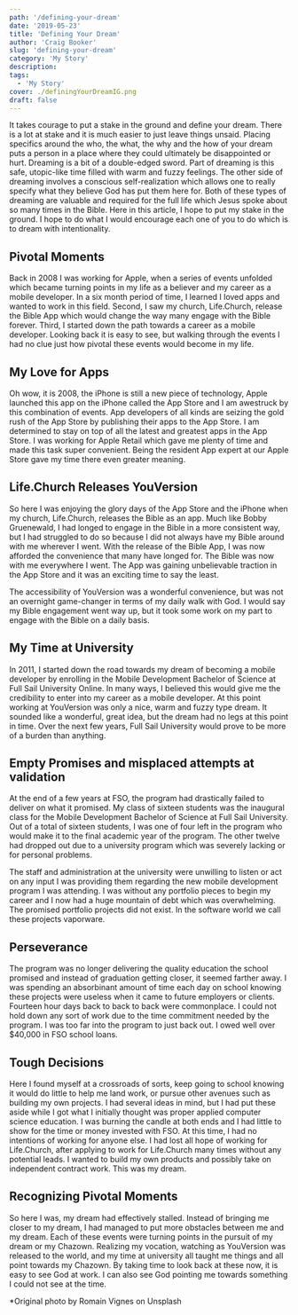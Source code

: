 ```yaml
---
path: '/defining-your-dream'
date: '2019-05-23'
title: 'Defining Your Dream'
author: 'Craig Booker'
slug: 'defining-your-dream'
category: 'My Story'
description:
tags:
  - 'My Story'
cover: ./definingYourDreamIG.png
draft: false
---
```


It takes courage to put a stake in the ground and define your dream. There is a lot at stake and it is much easier to just leave things unsaid. Placing specifics around the who, the what, the why and the how of your dream puts a person in a place where they could ultimately be disappointed or hurt. Dreaming is a bit of a double-edged sword. Part of dreaming is this safe, utopic-like time filled with warm and fuzzy feelings. The other side of dreaming involves a conscious self-realization which allows one to really specify what they believe God has put them here for. Both of these types of dreaming are valuable and required for the full life which Jesus spoke about so many times in the Bible. Here in this article, I hope to put my stake in the ground. I hope to do what I would encourage each one of you to do which is to dream with intentionality.

## Pivotal Moments

Back in 2008 I was working for Apple, when a series of events unfolded which became turning points in my life as a believer and my career as a mobile developer. In a six month period of time, I learned I loved apps and wanted to work in this field. Second, I saw my church, Life.Church, release the Bible App which would change the way many engage with the Bible forever. Third, I started down the path towards a career as a mobile developer. Looking back it is easy to see, but walking through the events I had no clue just how pivotal these events would become in my life.

## My Love for Apps

Oh wow, it is 2008, the iPhone is still a new piece of technology, Apple launched this app on the iPhone called the App Store and I am awestruck by this combination of events. App developers of all kinds are seizing the gold rush of the App Store by publishing their apps to the App Store. I am determined to stay on top of all the latest and greatest apps in the App Store. I was working for Apple Retail which gave me plenty of time and made this task super convenient. Being the resident App expert at our Apple Store gave my time there even greater meaning.

## Life.Church Releases YouVersion

So here I was enjoying the glory days of the App Store and the iPhone when my church, Life.Church, releases the Bible as an app. Much like Bobby Gruenewald, I had longed to engage in the Bible in a more consistent way, but I had struggled to do so because I did not always have my Bible around with me wherever I went. With the release of the Bible App, I was now afforded the convenience that many have longed for. The Bible was now with me everywhere I went. The App was gaining unbelievable traction in the App Store and it was an exciting time to say the least.

The accessibility of YouVersion was a wonderful convenience, but was not an overnight game-changer in terms of my daily walk with God. I would say my Bible engagement went way up, but it took some work on my part to engage with the Bible on a daily basis.

## My Time at University

In 2011, I started down the road towards my dream of becoming a mobile developer by enrolling in the Mobile Development Bachelor of Science at Full Sail University Online. In many ways, I believed this would give me the credibility to enter into my career as a mobile developer. At this point working at YouVersion was only a nice, warm and fuzzy type dream. It sounded like a wonderful, great idea, but the dream had no legs at this point in time. Over the next few years, Full Sail University would prove to be more of a burden than anything.

## Empty Promises and misplaced attempts at validation

At the end of a few years at FSO, the program had drastically failed to deliver on what it promised. My class of sixteen students was the inaugural class for the Mobile Development Bachelor of Science at Full Sail University. Out of a total of sixteen students, I was one of four left in the program who would make it to the final academic year of the program. The other twelve had dropped out due to a university program which was severely lacking or for personal problems.

The staff and administration at the university were unwilling to listen or act on any input I was providing them regarding the new mobile development program I was attending. I was without any portfolio pieces to begin my career and I now had a huge mountain of debt which was overwhelming. The promised portfolio projects did not exist. In the software world we call these projects vaporware.

## Perseverance

The program was no longer delivering the quality education the school promised and instead of graduation getting closer, it seemed farther away. I was spending an absorbinant amount of time each day on school knowing these projects were useless when it came to future employers or clients. Fourteen hour days back to back to back were commonplace. I could not hold down any sort of work due to the time commitment needed by the program. I was too far into the program to just back out. I owed well over \$40,000 in FSO school loans.

## Tough Decisions

Here I found myself at a crossroads of sorts, keep going to school knowing it would do little to help me land work, or pursue other avenues such as building my own projects. I had several ideas in mind, but I had put these aside while I got what I initially thought was proper applied computer science education. I was burning the candle at both ends and I had little to show for the time or money invested with FSO. At this time, I had no intentions of working for anyone else. I had lost all hope of working for Life.Church, after applying to work for Life.Church many times without any potential leads. I wanted to build my own products and possibly take on independent contract work. This was my dream.

## Recognizing Pivotal Moments

So here I was, my dream had effectively stalled. Instead of bringing me closer to my dream, I had managed to put more obstacles between me and my dream. Each of these events were turning points in the pursuit of my dream or my Chazown. Realizing my vocation, watching as YouVersion was released to the world, and my time at university all taught me things and all point towards my Chazown. By taking time to look back at these now, it is easy to see God at work. I can also see God pointing me towards something I could not see at the time.

\*Original photo by Romain Vignes on Unsplash
